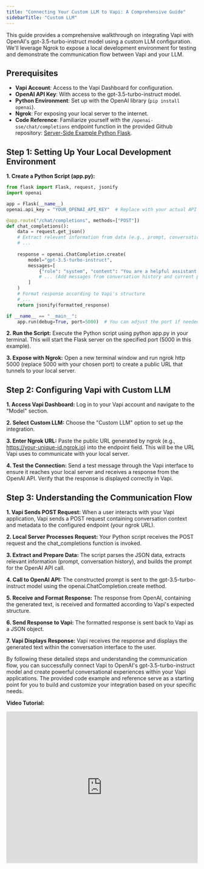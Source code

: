 ```yaml
---
title: "Connecting Your Custom LLM to Vapi: A Comprehensive Guide"
sidebarTitle: "Custom LLM"
---
```


This guide provides a comprehensive walkthrough on integrating Vapi with OpenAI's gpt-3.5-turbo-instruct model using a custom LLM configuration. We'll leverage Ngrok to expose a local development environment for testing and demonstrate the communication flow between Vapi and your LLM.
## Prerequisites

- **Vapi Account**: Access to the Vapi Dashboard for configuration.
- **OpenAI API Key**: With access to the gpt-3.5-turbo-instruct model.
- **Python Environment**: Set up with the OpenAI library (`pip install openai`).
- **Ngrok**: For exposing your local server to the internet.
- **Code Reference**: Familiarize yourself with the `/openai-sse/chat/completions` endpoint function in the provided Github repository: [Server-Side Example Python Flask](https://github.com/VapiAI/server-side-example-python-flask/blob/main/app/api/custom_llm.py).

## Step 1: Setting Up Your Local Development Environment

**1. Create a Python Script (app.py):**

```python
from flask import Flask, request, jsonify
import openai

app = Flask(__name__)
openai.api_key = "YOUR_OPENAI_API_KEY"  # Replace with your actual API key

@app.route("/chat/completions", methods=["POST"])
def chat_completions():
    data = request.get_json()
    # Extract relevant information from data (e.g., prompt, conversation history)
    # ...
    
    response = openai.ChatCompletion.create(
        model="gpt-3.5-turbo-instruct",
        messages=[
            {"role": "system", "content": "You are a helpful assistant."},
            # ... (Add messages from conversation history and current prompt)
        ]
    )
    # Format response according to Vapi's structure
    # ...
    return jsonify(formatted_response)

if __name__ == "__main__":
    app.run(debug=True, port=5000)  # You can adjust the port if needed
```
**2. Run the Script:**
Execute the Python script using python app.py in your terminal. This will start the Flask server on the specified port (5000 in this example).

**3. Expose with Ngrok:**
Open a new terminal window and run ngrok http 5000 (replace 5000 with your chosen port) to create a public URL that tunnels to your local server.

## Step 2: Configuring Vapi with Custom LLM
**1. Access Vapi Dashboard:**
Log in to your Vapi account and navigate to the "Model" section.

**2. Select Custom LLM:**
Choose the "Custom LLM" option to set up the integration.

**3. Enter Ngrok URL:**
Paste the public URL generated by ngrok (e.g., https://your-unique-id.ngrok.io) into the endpoint field. This will be the URL Vapi uses to communicate with your local server.

**4. Test the Connection:**
Send a test message through the Vapi interface to ensure it reaches your local server and receives a response from the OpenAI API. Verify that the response is displayed correctly in Vapi.

## Step 3: Understanding the Communication Flow
**1. Vapi Sends POST Request:**
When a user interacts with your Vapi application, Vapi sends a POST request containing conversation context and metadata to the configured endpoint (your ngrok URL).

**2. Local Server Processes Request:**
Your Python script receives the POST request and the chat_completions function is invoked.

**3. Extract and Prepare Data:**
The script parses the JSON data, extracts relevant information (prompt, conversation history), and builds the prompt for the OpenAI API call.

**4. Call to OpenAI API:**
The constructed prompt is sent to the gpt-3.5-turbo-instruct model using the openai.ChatCompletion.create method.

**5. Receive and Format Response:**
The response from OpenAI, containing the generated text, is received and formatted according to Vapi's expected structure.

**6. Send Response to Vapi:**
The formatted response is sent back to Vapi as a JSON object.

**7. Vapi Displays Response:**
Vapi receives the response and displays the generated text within the conversation interface to the user.

By following these detailed steps and understanding the communication flow, you can successfully connect Vapi to OpenAI's gpt-3.5-turbo-instruct model and create powerful conversational experiences within your Vapi applications. The provided code example and reference serve as a starting point for you to build and customize your integration based on your specific needs.

**Video Tutorial:**
  <iframe
    src="https://www.youtube.com/embed/-1xWhYmOT0A?si=8qB6FLzcmmrmduT-"
    title="Loom video player"
    frameborder="0"
    allow="accelerometer; autoplay; clipboard-write; encrypted-media; gyroscope; picture-in-picture; web-share"
    referrerpolicy="strict-origin-when-cross-origin"
    width="100%"
    height="400px"
    allowfullscreen
  />